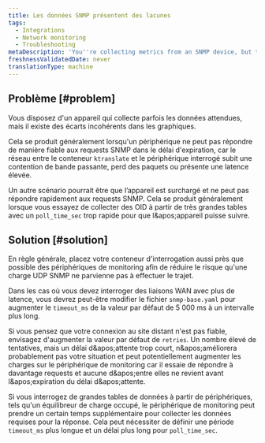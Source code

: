 ```yaml
---
title: Les données SNMP présentent des lacunes
tags:
  - Integrations
  - Network monitoring
  - Troubleshooting
metaDescription: 'You''re collecting metrics from an SNMP device, but the data has inconsistent gaps.'
freshnessValidatedDate: never
translationType: machine
---
```


## Problème [#problem]

Vous disposez d&apos;un appareil qui collecte parfois les données attendues, mais il existe des écarts incohérents dans les graphiques.

Cela se produit généralement lorsqu&apos;un périphérique ne peut pas répondre de manière fiable aux requests SNMP dans le délai d&apos;expiration, car le réseau entre le conteneur `ktranslate` et le périphérique interrogé subit une contention de bande passante, perd des paquets ou présente une latence élevée.

Un autre scénario pourrait être que l’appareil est surchargé et ne peut pas répondre rapidement aux requests SNMP. Cela se produit généralement lorsque vous essayez de collecter des OID à partir de très grandes tables avec un `poll_time_sec` trop rapide pour que l&amp;apos;appareil puisse suivre.

## Solution [#solution]

En règle générale, placez votre conteneur d&apos;interrogation aussi près que possible des périphériques de monitoring afin de réduire le risque qu&apos;une charge UDP SNMP ne parvienne pas à effectuer le trajet.

Dans les cas où vous devez interroger des liaisons WAN avec plus de latence, vous devrez peut-être modifier le fichier `snmp-base.yaml` pour augmenter le `timeout_ms` de la valeur par défaut de 5 000 ms à un intervalle plus long.

Si vous pensez que votre connexion au site distant n&apos;est pas fiable, envisagez d&apos;augmenter la valeur par défaut de `retries`. Un nombre élevé de tentatives, mais un délai d&amp;apos;attente trop court, n&amp;apos;améliorera probablement pas votre situation et peut potentiellement augmenter les charges sur le périphérique de monitoring car il essaie de répondre à davantage requests et aucune d&amp;apos;entre elles ne revient avant l&amp;apos;expiration du délai d&amp;apos;attente.

Si vous interrogez de grandes tables de données à partir de périphériques, tels qu&apos;un équilibreur de charge occupé, le périphérique de monitoring peut prendre un certain temps supplémentaire pour collecter les données requises pour la réponse. Cela peut nécessiter de définir une période `timeout_ms` plus longue et un délai plus long pour `poll_time_sec`.